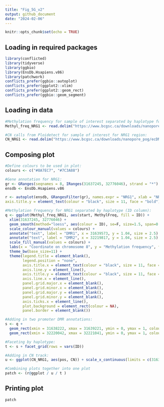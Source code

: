 ```yaml
---
title: "Fig_5G_v2"
output: github_document
date: "2024-02-06"
---
```


```r
knitr::opts_chunk$set(echo = TRUE)
```

## Loading in required packages
```r
library(conflicted)
library(tidyverse)
library(ggbio)
library(EnsDb.Hsapiens.v86)
library(patchwork)
conflicts_prefer(ggbio::autoplot)
conflicts_prefer(ggplot2::xlim)
conflicts_prefer(ggplot2::geom_rect)
conflicts_prefer(ggbio::geom_segment)
```


## Loading in data
```r
#Methylation frequency for sample of interest separated by haplotype for NRG1 region:
Methyl_freq_NRG1 <- read.delim("https://www.bcgsc.ca/downloads/nanopore_pog/ecDNA/POG816_NRG1_haplotype_methylation_source_table.txt", header = T, stringsAsFactors = F)

#CN calls from Ploidetect for sample of interest for NRG1 region:
CN_NRG1 <- read.delim("https://www.bcgsc.ca/downloads/nanopore_pog/ecDNA/POG816_NRG1_CN_ploidetect_source_table.txt", header = T, stringsAsFactors = F)
```

## Composing plot

```r
#Define colours to be used in plot:
colours <- c("#8A7EC7", "#7C3A88")

#Gene annotation for NRG1:
gr <- GRanges(seqnames = 8, IRanges(31637245, 32776046), strand = "*")
ensdb <- EnsDb.Hsapiens.v86

r <- autoplot(ensdb, GRangesFilter(gr), names.expr = "NRG1", xlab = "NRG1", label = FALSE) + theme_bw(base_size=11) + theme(legend.title = element_blank(), legend.position = "none", axis.title.x = element_text(colour = "black", size = 11), axis.line.y = element_blank(), 
axis.title.y = element_text(colour = "black", size = 11, face = "bold"), axis.line.x = element_blank(), panel.grid.major.x = element_blank(), panel.grid.minor.x = element_blank(), axis.text.x = element_blank(), panel.grid.minor.y = element_blank(), axis.ticks.x = element_blank(), plot.background = element_rect(colour = NA), panel.border = element_blank())

#Methylation frequency for NRG1 separated by haplotype (ID column):
q <- ggplot(Methyl_freq_NRG1, aes(start, MethylFreq, fill = ID)) + 
  xlim(31637245, 32776046) + 
  geom_smooth(method="loess", aes(colour = ID), se=F, size=1.5, span=0.5) + 
  scale_colour_manual(values = colours) + 
  annotate("text", label = "DMR1", x = 31639573, y = 1.04, size = 2.5) + 
  annotate("text", label = "DMR2", x = 32219817, y = 1.04, size = 2.5) + 
  scale_fill_manual(values = colours) + 
  labs(x = "Coordinate on chromosome 8", y = "Methylation frequency", fill = "Haplotype") + 
  theme_bw(base_size=11) + 
  theme(legend.title = element_blank(), 
        legend.position = "none", 
        axis.title.x = element_text(colour = "black", size = 11, face = "bold"), 
        axis.line.y = element_line(), 
        axis.title.y = element_text(colour = "black", size = 11, face = "bold"), 
        axis.line.x = element_line(), 
        panel.grid.major.x = element_blank(), 
        panel.grid.minor.x = element_blank(), 
        panel.grid.major.y = element_blank(), 
        panel.grid.minor.y = element_blank(), 
        axis.ticks.x = element_line(), 
        plot.background = element_rect(colour = NA), 
        panel.border = element_blank())

#Adding in two promoter DMR annotations:
s <- q + 
  geom_rect(xmin = 31638222, xmax = 31639221, ymin = 0, ymax = 1, colour = "yellow") + 
  geom_rect(xmin = 32220042, xmax = 32221041, ymin = 0, ymax = 1, colour = "yellow")

#Faceting by haplotype:
t <- s + facet_grid(rows = vars(ID))

#Adding in CN track:
u <- ggplot(CN_NRG1, aes(pos, CN)) + scale_x_continuous(limits = c(31637245, 32776046)) + ylim(0,10) + geom_segment(aes(x = pos, y = CN, xend = end, yend = CN), data = CN_NRG1) + theme_bw(base_size=11) + theme(legend.title = element_text(), axis.title.x = element_blank(), axis.line.y = element_line(), axis.title.y = element_text(colour = "black", size = 11, face = "bold"), axis.line.x = element_blank(),panel.grid.major.x = element_blank(), panel.grid.minor.x = element_blank(), axis.text.x = element_blank(), panel.grid.major.y = element_blank(), panel.grid.minor.y = element_blank(), axis.ticks.x = element_blank(), plot.background = element_rect(colour = NA), panel.border = element_blank())

#Combining plots together into one plot
patch <- (r@ggplot / u / t )
```
## Printing plot
```r
patch

```
